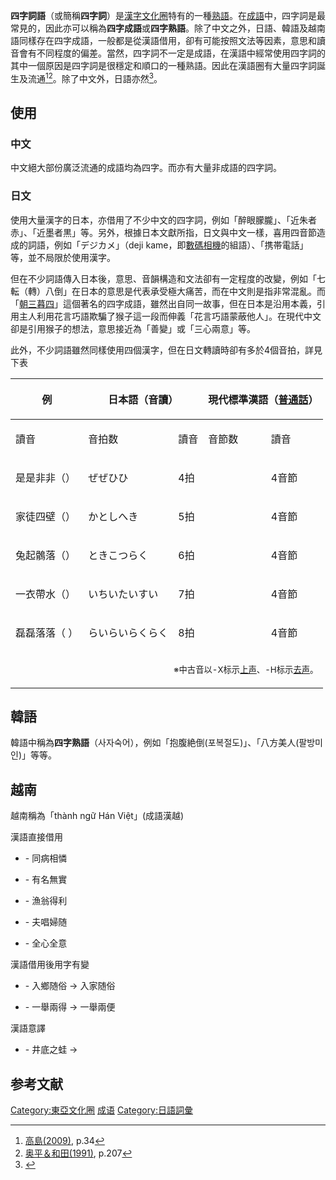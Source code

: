 '''四字詞語'''（或簡稱'''四字詞'''）是[[漢字文化圈|漢字文化圈]]特有的一種[[熟語|熟語]]。在[[成語|成語]]中，四字詞是最常見的，因此亦可以稱為'''四字成語'''或'''四字熟語'''。除了中文之外，日語、韓語及越南語同樣存在四字成語，一般都是從漢語借用，卻有可能按照文法等因素，意思和讀音會有不同程度的偏差。當然，四字詞不一定是成語，在漢語中經常使用四字詞的其中一個原因是四字詞是很穩定和順口的一種熟語。因此在漢語圈有大量四字詞誕生及流通<ref name="高島2009.p.34">[[#高島2009|高島(2009)]], p.34</ref><ref name="奥平＆和田1991.p.207">[[#奥平＆和田1991|奥平＆和田(1991)]], p.207</ref>。除了中文外，日語亦然<ref>{{Cite book|author=佐久間淳一|authorlink=佐久間淳一|title=はじめてみよう言語学|publisher=研究社|page=180|isbn=978-4-327-37699-4|ref=佐久間2007|date=2007年2月}}</ref>。

==使用==
===中文===
中文絕大部份廣泛流通的成語均為四字。而亦有大量非成語的四字詞。

===日文===
使用大量漢字的日本，亦借用了不少中文的四字詞，例如「醉眼朦朧」、「近朱者赤」、「近墨者黒」等。另外，根據日本文獻所指，日文與中文一樣，喜用四音節造成的詞語，例如「デジカメ」（deji kame，即[[數碼相機|數碼相機]]的組語）、「携帯電話」等，並不局限於使用漢字。

但在不少詞語傳入日本後，意思、音韻構造和文法卻有一定程度的改變，例如「七転（轉）八倒」在日本的意思是代表承受極大痛苦，而在中文則是指非常混亂。而「[[朝三暮四|朝三暮四]]」這個著名的四字成語，雖然出自同一故事，但在日本是沿用本義，引用主人利用花言巧語欺騙了猴子這一段而伸義「花言巧語蒙蔽他人」。在現代中文卻是引用猴子的想法，意思接近為「善變」或「三心兩意」等。

此外，不少詞語雖然同樣使用四個漢字，但在日文轉讀時卻有多於4個音拍，詳見下表
{| class="wikitable"
! rowspan="2" | 例 !! colspan="2" |日本語（音讀） !! colspan="2" | 現代標準漢語（[[普通話|普通話]]）!! colspan="2" | [[廣東話|廣東話]]!! colspan="2" | [[中古漢語|中古漢語]]
|-
! 讀音 !! 音拍数 !! 讀音 !! 音節数 !! 讀音 !! 音節数 !! 讀音<ref>{{citation 
 |title=An Etymological Dictionary of Common Chinese Characters 
 |first=William H. 
 |last=Baxter 
 |year=2000 
 |authorlink=ウィリアム・バクスター 
 |url=http://www-personal.umich.edu/~wbaxter/etymdict.html 
 |accessdate=2010-01-27 
 |deadurl=yes 
 |archiveurl=https://web.archive.org/web/20110411153909/http://www-personal.umich.edu/~wbaxter/etymdict.html 
 |archivedate=2011-04-11 
 }}</ref>!! 音節数
|-
! 是是非非（{{lang|ja|是是非非}}）
| ぜぜひひ || 4拍 || {{lang|la|shì shì fēi fēi}} || 4音節 || {{lang|la|si6 si6 fei1 fei1}} || 4音節 || {{lang|la|dzyeX dzyeX pjɨj pjɨj}} || 4音節
|-
! 家徒四壁（{{lang|ja|家徒四壁}}）
| かとしへき || 5拍 || {{lang|la|jiā tú sì bì}} || 4音節 || {{lang|la|ga1 tou4 sei3 bik1}} || 4音節 || {{lang|la|kæ du sijH pek}} || 4音節
|-
! 兔起鶻落（{{lang|ja|兎起鶻落}}）
| ときこつらく || 6拍 || {{lang|la|tù qǐ hú luò}} || 4音節 || {{lang|la|tou3 hei2 gwat1 lok6}} || 4音節 || {{lang|la|thuH khiX kwot lak}} || 4音節
|-
! 一衣帶水（{{lang|ja|一衣帯水}}）
| いちいたいすい || 7拍 || {{lang|la|yī  yī  dài  shuǐ}} || 4音節 || {{lang|la|yat1 yi1 daai2 seui2}} || 4音節 || {{lang|la|ʡjit ʡjɨj tajH sywyjX}} || 4音節
|-
!磊磊落落（ {{lang|ja|磊磊落落}}）
| らいらいらくらく || 8拍 || {{lang|la|lěi  lěi  luò  luò}} || 4音節 || {{lang|la|leui5 leui5 lok6 lok6}} || 4音節 || {{lang|la|lwojX lwojX lak lak}} || 4音節
|-
| colspan="9" style="text-align:right" | <small>※中古音以-X标示[[上声|上声]]、-H标示[[去声|去声]]。</small>
|}

==韓語==
韓語中稱為'''四字熟語'''（사자숙어），例如「抱腹絶倒(포복절도)」、「八方美人(팔방미인)」等等。
==越南==
越南稱為「thành ngữ Hán Việt」(成語漢越)

;漢語直接借用
* {{lang|vi|đồng bệnh tương lân}} - 同病相憐
* {{lang|vi|hữu danh vô thực}} - 有名無實
* {{lang|vi|ngư ông đắc lợi}} - 漁翁得利
* {{lang|vi|phu xướng phụ tùy}} - 夫唱婦随
* {{lang|vi|toàn tâm toàn ý}} - 全心全意

;漢語借用後用字有變
* {{lang|vi|nhập gia tùy tục}} - 入鄉随俗 → 入家随俗 
* {{lang|vi|nhất cử lưỡng tiện}} - 一舉兩得 → 一舉兩便

;漢語意譯
* {{lang|vi|ếch ngồi đáy giếng}} - 井底之蛙 → {{漢喃文|螠𡎥底井}}

==参考文献==
{{reflist}}

[[Category:東亞文化圈|Category:東亞文化圈]]
[[Category:成语|]]
[[Category:日語詞彙|Category:日語詞彙]]